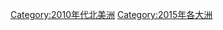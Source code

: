 {{Commons category|2015 in North America}}
{{Portal|北美洲}}
{{Year by category
| m = 2
| c = 0
| d = 1
| y = 5
| cat = 北美洲
| sortkey = *
| in =
| parent = 21世紀各年北美洲
|subcat=2010年代北美洲
}}

[[Category:2010年代北美洲|Category:2010年代北美洲]]
[[Category:2015年各大洲|Category:2015年各大洲]]